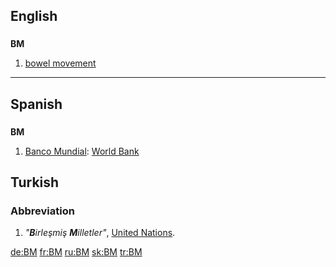 {{see|.bm|bm.}}
==English==

==={{initialism}}===
'''BM'''

# [[bowel movement]]

----

==Spanish==

==={{abbreviation}}===
'''BM'''

# [[Banco Mundial]]: [[World Bank]]

==Turkish==

===Abbreviation===
{{infl|tr|abbreviation}}

# ''"'''B'''irleşmiş '''M'''illetler"'', [[United Nations]].

[[de:BM]]
[[fr:BM]]
[[ru:BM]]
[[sk:BM]]
[[tr:BM]]